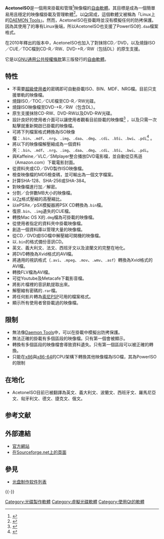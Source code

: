 {{NoteTA|G1=IT|G2=FL}}
{{Infobox software
|logo                   = AcetoneISO logo.png
|logo size              = 64px
|screenshot             = AcetoneISO on Ubuntu.png
|screenshot size        = 300px
|caption                = AcetoneISO在[[Ubuntu|Ubuntu]]上執行
|collapsible            =
|author                 = Fabrizio Di Marco, Marco Di Antonio
|developer              = Marco Di Antonio
|released               =
|latest release version = 2.4-3
|latest release date    = {{Release date and age|2019|04|18}}
|latest preview version =
|latest preview date    =
|frequently updated     =
|programming language   = [[C++|C++]], [[Qt|Qt]]
|operating system       = [[Linux|Linux]]
|platform               =
|size                   =
|language               = 英文、義大利文、波蘭文、西班牙文、羅馬尼亞文、匈牙利文、德文、捷克文、俄羅斯文
|status                 = 進行中
|genre                  = 虛擬光碟軟體
|license                = [[GNU通用公共授權條款|GNU GPL]] ([[自由軟體|自由軟體]])
|website                = [https://launchpad.net/ubuntu/+source/acetoneiso AcetoneISO]
}}

'''AcetoneISO'''是一個用來掛載和管理<ref>{{cite web|author=Kyle Pott|title=Advanced CD/DVD management with AcetoneISO|url=http://lifehacker.com/279557/advanced-cddvd-management-with-acetoneiso|publisher=lifehacker|accessdate=2013-08-19|archive-date=2013-12-17|archive-url=https://web.archive.org/web/20131217084818/http://lifehacker.com/279557/advanced-cddvd-management-with-acetoneiso|dead-url=no}}</ref>映像檔的[[自由軟體|自由軟體]]。其目標是成為一個簡單易用且穩定的映像檔掛載及管理軟體<ref>{{cite web|author=Kevin Purdy|title=AcetoneISO 2.0 Makes Disk Mounting Simple|url=http://lifehacker.com/394890/acetoneiso-20-makes-disk-mounting-simple|accessdate=2013-08-19|archive-date=2013-12-17|archive-url=https://web.archive.org/web/20131217084806/http://lifehacker.com/394890/acetoneiso-20-makes-disk-mounting-simple|dead-url=no}}</ref>。以[[Qt|Qt]]寫成，這個軟體又被稱為「Linux上的[[DAEMON_Tools|DAEMON Tools]]」。然而，AcetoneISO在掛載時並沒有模擬任何的防拷保護。因為其使用了{{link-en|PowerISO|PowerISO}}的專有Linux後端，所以AcetoneISO也支援了PowerISO的<code>.daa</code>檔案格式。

在2010年釋出的版本中，AcetoneISO也加入了對抹除CD／DVD，以及燒錄ISO／CUE／TOC檔到CD-R／RW、DVD-+R／RW（包括DL）的原生支援。

它是以[[GNU通用公共授權條款|GNU通用公共授權條款]]第三版發行的[[自由軟體|自由軟體]]。

== 特性 ==
* 不需要[[超級使用者|超級使用者]]的密碼即可自動掛載ISO、BIN、MDF、NRG檔。目前只支援單軌的映像檔。
* 燒錄ISO／TOC／CUE檔至CD-R／RW光碟。
* 燒錄ISO映像檔至DVD-+R／RW（包含DL）。
* 原生支援抹除CD-RW、DVD-RW以及DVD-RW光碟。
* 設計良好的使用者介面可以讓使用者觀看目前掛載的映像檔<ref>{{cite web|author=Shashank Sharma|title=Manipulating CD/DVD images with AcetoneISO2|url=http://archive09.linux.com/feature/150995|publisher=Linux.com|accessdate=2013-08-19|archive-url=https://web.archive.org/web/20130821031600/http://archive09.linux.com/feature/150995|archive-date=2013-08-21|dead-url=yes}}</ref> ，以及只需一次點擊就重新開啟已掛載的映像檔。
* 可將下列檔案格式轉換為ISO映像檔：<code>.bin</code>、<code>.mdf</code>、<code>.nrg</code>、<code>.img</code>、<code>.daa</code>、<code>.dmg</code>、<code>.cdi</code>、<code>.b5i</code>、<code>.bwi</code>、<code>.pdi</code><ref>{{cite web|title=Mount and Unmount ISO,MDF,NRG Images Using AcetoneISO (GUI Tool)|url=http://www.ubuntugeek.com/mount-and-unmount-isomdfnrg-images-using-acetoneiso-gui-tool.html|publisher=Ubuntu Geek|accessdate=2013-08-19|archive-date=2013-07-30|archive-url=https://web.archive.org/web/20130730181431/http://www.ubuntugeek.com/mount-and-unmount-isomdfnrg-images-using-acetoneiso-gui-tool.html|dead-url=no}}</ref> 。
* 將以下的映像檔解壓縮成為一個資料夾：<code>.bin</code>、<code>.mdf</code>、<code>.nrg</code>、<code>.img</code>、<code>.daa</code>、<code>.dmg</code>、<code>.cdi</code>、<code>.b5i</code>、<code>.bwi</code>、<code>.pdi</code>。
* 與Kaffeine／VLC／SMplayer整合播放DVD電影檔，並自動從亞馬遜（Amazon.com）下載電影封面。
* 從資料夾或CD／DVD製作ISO映像檔。
* 檢查映像檔的MD5檢查碼，並可輸出為一個文字檔案。
* 計算SHA-128、SHA-256或SHA-384。
* 對映像檔進行加／解密。
* 分割／合併數MB大小的映像檔。
* 以[[7z|7z]]格式壓縮的高壓縮比。
* 以ePSXe／pSX模擬器將PSX CD轉換為<code>.bin</code>檔。
* 復原<code>.bin</code>、<code>.img</code>遺失的CUE檔。
* 轉換Mac OS X的<code>.dmg</code>檔為可掛載的映像檔。
* 從使用者指定的資料夾中掛載映像檔。
* 創造一個資料庫以管理大量的映像檔。
* 從CD／DVD或ISO檔中解壓縮可開機的映像檔。
* 以<code>.bin</code>的格式備份音訊CD。
* 英文、義大利文、法文、西班牙文以及波蘭文的完整在地化。 
* 將DVD轉換為Xvid格式的AVI檔。
* 將通用的視訊格式（<code>.avi</code>、<code>.mpeg</code>、<code>.mov</code>、<code>.wmv</code>、<code>.asf</code>）轉換為Xvid格式的AVI檔。
* 轉換FLV檔為AVI檔。
* 可從Youtube及Metacafe下載影音檔。
* 將影片檔裡的音訊軌提取出來。
* 解壓縮有密碼的<code>.rar</code>檔。
* 將任何影片轉為[[索尼|索尼]][[PSP|PSP]]可用的檔案格式。
* 顯示所有使用者曾掛載過的映像檔。

== 限制 ==
* 無法像[[Daemon_Tools|Daemon Tools]]中，可以在掛載中模擬出防拷保護。
* 無法正確的掛載有多個區段的映像檔。只有第一個會被顯示。
* 轉換有多個區段的映像檔會導致資料遺失。只有第一個區段可以被正確的轉換。
* 只能在[[x86|x86]]與[[x86-64|x86-64]]的CPU架構下轉換其他映像檔為ISO檔，其為PowerISO的限制

== 在地化 ==
* AcetoneISO目前已被翻譯為英文、義大利文、波蘭文、西班牙文、羅馬尼亞文、匈牙利文、德文、捷克文、俄文。

== 参考文献 ==
{{Reflist|2}}

== 外部連結 ==
* [http://www.acetoneteam.org/ 官方網站]{{Wayback|url=http://www.acetoneteam.org/ |date=20131017164136 }}
* [https://web.archive.org/web/20080329013416/http://sourceforge.net/svn/?group_id=179686 在Sourceforge.net上的頁面]

== 參見 ==
{{Portal|自由軟體}}
* [[光盘制作软件列表|光盘制作软件列表]]

{{-}}
{{光盘制作软件}}
{{虛擬磁碟軟體}}

[[Category:光碟製作軟體|Category:光碟製作軟體]]
[[Category:虛擬光碟軟體|Category:虛擬光碟軟體]]
[[Category:使用Qt的軟體|Category:使用Qt的軟體]]